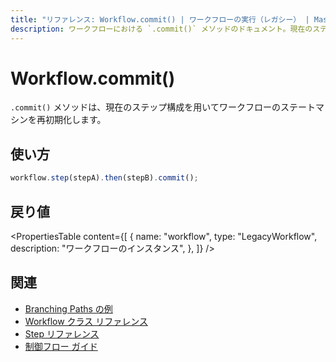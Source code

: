 ```yaml
---
title: "リファレンス: Workflow.commit() | ワークフローの実行（レガシー） | Mastra ドキュメント"
description: ワークフローにおける `.commit()` メソッドのドキュメント。現在のステップ構成でワークフロー・マシンを再初期化します。
---
```


# Workflow.commit()

`.commit()` メソッドは、現在のステップ構成を用いてワークフローのステートマシンを再初期化します。

## 使い方

```typescript
workflow.step(stepA).then(stepB).commit();
```


## 戻り値

<PropertiesTable
  content={[
    {
      name: "workflow",
      type: "LegacyWorkflow",
      description: "ワークフローのインスタンス",
    },
  ]}
/>

## 関連

- [Branching Paths の例](../../examples/workflows_legacy/branching-paths.mdx)
- [Workflow クラス リファレンス](./workflow.mdx)
- [Step リファレンス](./step-class.mdx)
- [制御フロー ガイド](../../docs/workflows-legacy/control-flow.mdx)